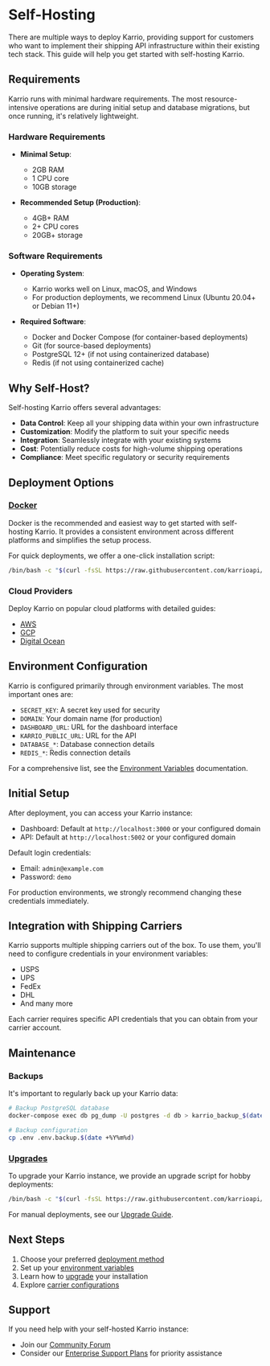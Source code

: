 # Self-Hosting

There are multiple ways to deploy Karrio, providing support for customers who want to implement their shipping API infrastructure within their existing tech stack. This guide will help you get started with self-hosting Karrio.

## Requirements

Karrio runs with minimal hardware requirements. The most resource-intensive operations are during initial setup and database migrations, but once running, it's relatively lightweight.

### Hardware Requirements

- **Minimal Setup**:
  - 2GB RAM
  - 1 CPU core
  - 10GB storage

- **Recommended Setup (Production)**:
  - 4GB+ RAM
  - 2+ CPU cores
  - 20GB+ storage

### Software Requirements

- **Operating System**:
  - Karrio works well on Linux, macOS, and Windows
  - For production deployments, we recommend Linux (Ubuntu 20.04+ or Debian 11+)

- **Required Software**:
  - Docker and Docker Compose (for container-based deployments)
  - Git (for source-based deployments)
  - PostgreSQL 12+ (if not using containerized database)
  - Redis (if not using containerized cache)

## Why Self-Host?

Self-hosting Karrio offers several advantages:

- **Data Control**: Keep all your shipping data within your own infrastructure
- **Customization**: Modify the platform to suit your specific needs
- **Integration**: Seamlessly integrate with your existing systems
- **Cost**: Potentially reduce costs for high-volume shipping operations
- **Compliance**: Meet specific regulatory or security requirements

## Deployment Options

### [Docker](/docs/self-hosting/docker)

Docker is the recommended and easiest way to get started with self-hosting Karrio. It provides a consistent environment across different platforms and simplifies the setup process.

For quick deployments, we offer a one-click installation script:

```bash
/bin/bash -c "$(curl -fsSL https://raw.githubusercontent.com/karrioapi/karrio/HEAD/bin/deploy-hobby)"
```

### Cloud Providers

Deploy Karrio on popular cloud platforms with detailed guides:

- [AWS](/docs/self-hosting/aws)
- [GCP](/docs/self-hosting/gcp)
- [Digital Ocean](/docs/self-hosting/digital-ocean)

## Environment Configuration

Karrio is configured primarily through environment variables. The most important ones are:

- `SECRET_KEY`: A secret key used for security
- `DOMAIN`: Your domain name (for production)
- `DASHBOARD_URL`: URL for the dashboard interface
- `KARRIO_PUBLIC_URL`: URL for the API
- `DATABASE_*`: Database connection details
- `REDIS_*`: Redis connection details

For a comprehensive list, see the [Environment Variables](/docs/self-hosting/environment) documentation.

## Initial Setup

After deployment, you can access your Karrio instance:
- Dashboard: Default at `http://localhost:3000` or your configured domain
- API: Default at `http://localhost:5002` or your configured domain

Default login credentials:
- Email: `admin@example.com`
- Password: `demo`

For production environments, we strongly recommend changing these credentials immediately.

## Integration with Shipping Carriers

Karrio supports multiple shipping carriers out of the box. To use them, you'll need to configure credentials in your environment variables:

- USPS
- UPS
- FedEx
- DHL
- And many more

Each carrier requires specific API credentials that you can obtain from your carrier account.

## Maintenance

### Backups

It's important to regularly back up your Karrio data:

```bash
# Backup PostgreSQL database
docker-compose exec db pg_dump -U postgres -d db > karrio_backup_$(date +%Y%m%d).sql

# Backup configuration
cp .env .env.backup.$(date +%Y%m%d)
```

### [Upgrades](/docs/self-hosting/upgrade)

To upgrade your Karrio instance, we provide an upgrade script for hobby deployments:

```bash
/bin/bash -c "$(curl -fsSL https://raw.githubusercontent.com/karrioapi/karrio/HEAD/bin/upgrade-hobby)"
```

For manual deployments, see our [Upgrade Guide](/docs/self-hosting/upgrade).

## Next Steps

1. Choose your preferred [deployment method](#deployment-options)
2. Set up your [environment variables](/docs/self-hosting/environment)
3. Learn how to [upgrade](/docs/self-hosting/upgrade) your installation
4. Explore [carrier configurations](/docs/carriers)

## Support

If you need help with your self-hosted Karrio instance:

- Join our [Community Forum](https://github.com/orgs/karrioapi/discussions)
- Consider our [Enterprise Support Plans](/platform) for priority assistance
